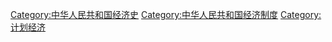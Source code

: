 [[Category:中华人民共和国经济史|Category:中华人民共和国经济史]]
[[Category:中华人民共和国经济制度|Category:中华人民共和国经济制度]]
[[Category:计划经济|Category:计划经济]]